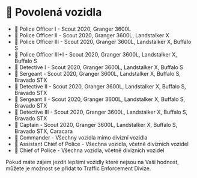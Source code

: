 
# 🚓 Povolená vozidla

- 👮 Police Officer I - Scout 2020, Granger 3600L
- 👮 Police Officer II - Scout 2020, Granger 3600L, Landstalker X
- 👮 Police Officer III - Scout 2020, Granger 3600L, Landstalker X, Buffalo S
- 👮 Police Officer III+I - Scout 2020, Granger 3600L, Landstalker X, Buffalo S
- 👮 Detective I - Scout 2020, Granger 3600L, Landstalker X, Buffalo S
- 👮 Sergeant - Scout 2020, Granger 3600L, Landstalker X, Buffalo S, Bravado STX
- 👮 Detective II - Scout 2020, Granger 3600L, Landstalker X, Buffalo S, Bravado STX
- 👮 Sergeant II - Scout 2020, Granger 3600L, Landstalker X, Buffalo S, Bravado STX
- 👮 Detective III - Scout 2020, Granger 3600L, Landstalker X, Buffalo S, Bravado STX
- 👮 Captain - Scout 2020, Granger 3600L, Landstalker X, Buffalo S, Bravado STX, Caracara
- 👮 Commander - Všechny vozidla mimo divizní vozidla
- 👮 Assistant Chief of Police - Všechna vozidla, včetně divizních vozidel
- 👮 Chief of Police - Všechna vozidla, včetně divizních vozidel

<Callout type="info" emoji="🚓">
  Pokud máte zájem jezdit lepšími vozidly které nejsou na Vaši hodnost, můžete
  je možnost se přidat to Traffic Enforcement Divize.
</Callout>
